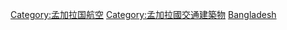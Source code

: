 {{Commonscat|Airports in Bangladesh}}
{{Portal|航空}}

[[Category:孟加拉国航空|Category:孟加拉国航空]]
[[Category:孟加拉國交通建築物|Category:孟加拉國交通建築物]]
[[Category:亞洲各國機場|Bangladesh]]